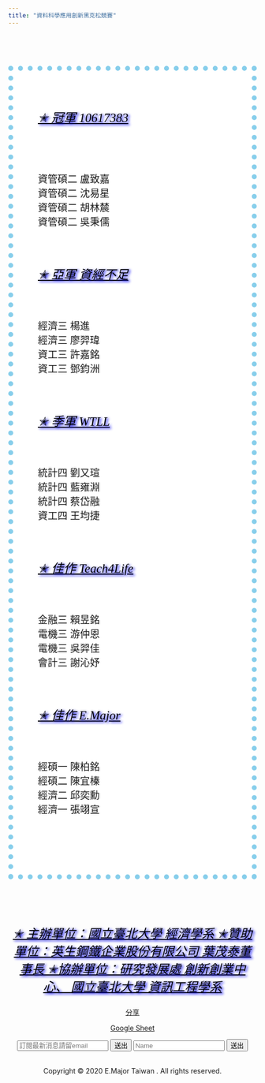 ```yaml
---
title: "資料科學應用創新黑克松競賽"
---
```




<style type="text/css">
h1.title {
    font-size: 45px;
    text-align: center;
    text-decoration: underline;
    text-shadow: 3px 2px 5px blue;
    font-family: "標楷體";
    font-style: italic;
    color:black
}
</style>


<style>
.text3 {
    font-size: 25px;
    text-decoration: underline;
    text-shadow: 3px 2px 5px blue;
    font-family: "標楷體";
    font-style: italic;
    color:black
</style>


<style>
html {
  height: 100%;
}
body{
  background-repeat: no-repeat;
  background-attachment: fixed;
  background-position: center;
  background-size: cover;
}
  </style>
  

<body>


<div id="fb-root"></div>
<script async defer crossorigin="anonymous" src="https://connect.facebook.net/zh_TW/sdk.js#xfbml=1&version=v4.0"></script>




<br><br><br>

<body width="3000" height="3000" background="background2.jpg">




<div id="main" style="padding:50px;border:10px skyblue dotted;background-color: white;font-size: 20px;"> 
    
    

<p class='text3'>✭ 冠軍 10617383 <p class='text3'><br><br>

資管碩二 盧致嘉 <br>
資管碩二 沈易星<br>
資管碩二 胡林辳<br> 資管碩二 吳秉儒<br><br><br>


<p class='text3'>✭ 亞軍 資經不足<p class='text3'><br><br>
經濟三 楊進<br> 經濟三 廖羿瑋<br>
資工三 許嘉銘<br> 資工三 鄧鈞洲<br><br><br>


<p class='text3'>✭ 季軍 WTLL  <p class='text3'><br><br>
統計四 劉又瑄<br> 統計四 藍雍淵<br>
統計四 蔡岱融 <br>資工四 王均捷<br><br><br>


<p class='text3'>✭ 佳作 Teach4Life  <p class='text3'><br><br>
金融三 賴昱銘<br> 電機三 游仲恩<br>
電機三 吳羿佳<br> 會計三 謝沁妤<br><br><br>

<p class='text3'>✭ 佳作 E.Major  <p class='text3'><br><br>
經碩一 陳柏銘 <br>經碩二 陳宜榛<br>
經濟二 邱奕勳 <br>經濟一 張翊宣<br><br><br>


</div>













  
<br><br><br>

<div id="footer" style="text-align:center; style="margin:0 auto; width:800px;>   
        
        
        
        
  <p class='text3'>
       ✭ 主辦單位：國立臺北大學 經濟學系
  
      ✭贊助單位：英生鋼鐵企業股份有限公司 葉茂泰董事長

      ✭協辦單位：研究發展處 創新創業中心、

                國立臺北大學 資訊工程學系 
 
      
  <br>
  <p class='text4'>
  
  
  <div class="fb-share-button" data-href="https://yui6532.github.io/github-website/" data-layout="button" data-size="small"><a target="_blank" href="https://www.facebook.com/sharer/sharer.php?u=https%3A%2F%2Fyui6532.github.io%2Fgithub-website%2F&amp;src=sdkpreparse" class="fb-xfbml-parse-ignore">分享</a></div>
  
  
  
<div class="line-it-button" data-lang="en" data-type="share-a" data-ver="3" data-url="https://yui6532.github.io/github-website/" data-color="default" data-size="small" data-count="false" style="display: none;"></div>
 <script src="https://d.line-scdn.net/r/web/social-plugin/js/thirdparty/loader.min.js" async="async" defer="defer"></script>
 
 
 
 
 <p>
<p><a href="https://script.google.com/macros/s/AKfycbx5ksHejLgUuji43G1NEm3VhmNUIiv25-Bq-Pp81iJClNIESWM/exec" class="uri">Google Sheet</a></p>




 
 
 <form name="submit-to-google-sheet">
  <input name="email" type="email" placeholder="訂閱最新消息請留email" required>
  <button type="submit">送出</button>
  
  <input name="name" type="name" placeholder="Name" required> <button type="submit">送出</button>
  
  

</form>



<script>
  const scriptURL = 'https://script.google.com/macros/s/AKfycbx5ksHejLgUuji43G1NEm3VhmNUIiv25-Bq-Pp81iJClNIESWM/exec'
  const form = document.forms['submit-to-google-sheet']
  form.addEventListener('submit', e => {
    e.preventDefault()
    fetch(scriptURL, { method: 'POST', body: new FormData(form)})
      .then(response => console.log('Success!', response))
      .catch(error => console.error('Error!', error.message))
  })
</script>








<br>
        
 Copyright © 2020 E.Major Taiwan . All rights reserved.
       
  </div>
         
</body>
